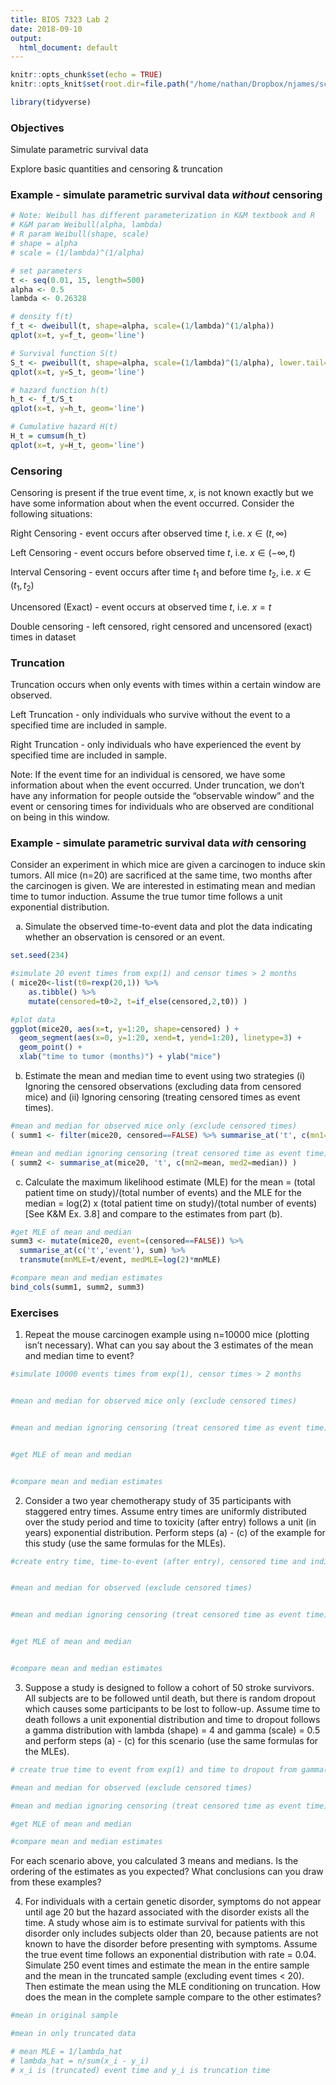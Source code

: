 ```yaml
---
title: BIOS 7323 Lab 2
date: 2018-09-10
output:
  html_document: default
---
```


```r
knitr::opts_chunk$set(echo = TRUE)
knitr::opts_knit$set(root.dir=file.path("/home/nathan/Dropbox/njames/school/PhD/courses/2018_19/ta_surv_anlys2/labs/lab2"))

library(tidyverse)
```

### Objectives

Simulate parametric survival data

Explore basic quantities and censoring & truncation

### Example - simulate parametric survival data *without* censoring

```r
# Note: Weibull has different parameterization in K&M textbook and R
# K&M param Weibull(alpha, lambda)
# R param Weibull(shape, scale)
# shape = alpha
# scale = (1/lambda)^(1/alpha)

# set parameters
t <- seq(0.01, 15, length=500)
alpha <- 0.5
lambda <- 0.26328

# density f(t)
f_t <- dweibull(t, shape=alpha, scale=(1/lambda)^(1/alpha))
qplot(x=t, y=f_t, geom='line')

# Survival function S(t)
S_t <- pweibull(t, shape=alpha, scale=(1/lambda)^(1/alpha), lower.tail=FALSE)
qplot(x=t, y=S_t, geom='line')

# hazard function h(t)
h_t <- f_t/S_t
qplot(x=t, y=h_t, geom='line')

# Cumulative hazard H(t)
H_t = cumsum(h_t)
qplot(x=t, y=H_t, geom='line')
```

### Censoring

Censoring is present if the true event time, $x$, is not known exactly but we have some information about when the event occurred. Consider the following situations:

Right Censoring - event occurs after observed time $t$, i.e. $x \in (t,\infty)$

Left Censoring - event occurs before observed time $t$, i.e. $x \in (-\infty,t)$

Interval Censoring - event occurs after time $t_1$ and before time $t_2$, i.e. $x \in (t_1,t_2)$

Uncensored (Exact) - event occurs at observed time $t$, i.e. $x = t$

Double censoring -  left censored, right censored and uncensored (exact) times in dataset 

### Truncation

Truncation occurs when only events with times within a certain window are observed.

Left Truncation - only individuals who survive without the event to a specified time are included in sample.

Right Truncation - only individuals who have experienced the event by specified time are included in sample.


Note:  If the event time for an individual is censored, we have some information about when the event occurred. Under truncation, we don't have any information for people outside the "observable window" and the event or censoring times for individuals who are observed are conditional on being in this window.

### Example - simulate parametric survival data *with* censoring
 
Consider an experiment in which mice are given a carcinogen to induce skin tumors.  All mice (n=20) are sacrificed at the same time, two months after the carcinogen is given. We are interested in estimating mean and median time to tumor induction. Assume the true tumor time follows a unit exponential distribution.
 
 a) Simulate the observed time-to-event data and plot the data indicating whether an observation is censored or an event.
```r
set.seed(234)

#simulate 20 event times from exp(1) and censor times > 2 months
( mice20<-list(t0=rexp(20,1)) %>% 
    as.tibble() %>% 
    mutate(censored=t0>2, t=if_else(censored,2,t0)) )

#plot data
ggplot(mice20, aes(x=t, y=1:20, shape=censored) ) +
  geom_segment(aes(x=0, y=1:20, xend=t, yend=1:20), linetype=3) +
  geom_point() +
  xlab("time to tumor (months)") + ylab("mice")
```

b) Estimate the mean and median time to event using two strategies (i) Ignoring the censored observations (excluding data from censored mice) and (ii) Ignoring censoring (treating censored times as event times).

```r
#mean and median for observed mice only (exclude censored times)
( summ1 <- filter(mice20, censored==FALSE) %>% summarise_at('t', c(mn1=mean, med1=median)) )

#mean and median ignoring censoring (treat censored time as event time)
( summ2 <- summarise_at(mice20, 't', c(mn2=mean, med2=median)) )
```

c)  Calculate the maximum likelihood estimate (MLE) for the mean = (total patient time on study)/(total number of events) and the MLE for the median = log(2) x (total patient time on study)/(total number of events) [See K&M Ex. 3.8] and compare to the estimates from part (b).

```r
#get MLE of mean and median
summ3 <- mutate(mice20, event=(censored==FALSE)) %>% 
  summarise_at(c('t','event'), sum) %>% 
  transmute(mnMLE=t/event, medMLE=log(2)*mnMLE)

#compare mean and median estimates
bind_cols(summ1, summ2, summ3)
```

### Exercises

1. Repeat the mouse carcinogen example using n=10000 mice (plotting isn't necessary). What can you say about the 3 estimates of the mean and median time to event?

```r
#simulate 10000 events times from exp(1), censor times > 2 months


#mean and median for observed mice only (exclude censored times)


#mean and median ignoring censoring (treat censored time as event time)


#get MLE of mean and median


#compare mean and median estimates

```

2. Consider a two year chemotherapy study of 35 participants with staggered entry times. Assume entry times are uniformly distributed over the study period and time to toxicity (after entry) follows a unit (in years) exponential distribution. Perform steps (a) - (c) of the example for this study (use the same formulas for the MLEs).

```r
#create entry time, time-to-event (after entry), censored time and indicator, and observed time for 35 participants


#mean and median for observed (exclude censored times)


#mean and median ignoring censoring (treat censored time as event time)


#get MLE of mean and median


#compare mean and median estimates

```

3. Suppose a study is designed to follow a cohort of 50 stroke survivors. All subjects are to be followed until death, but there is random dropout which causes some participants to be lost to follow-up. Assume time to death follows a unit exponential distribution and time to dropout follows a gamma distribution with lambda (shape) = 4 and gamma (scale) = 0.5 and perform steps (a) - (c) for this scenario (use the same formulas for the MLEs).

```r
# create true time to event from exp(1) and time to dropout from gamma(4,0.5)

#mean and median for observed (exclude censored times)

#mean and median ignoring censoring (treat censored time as event time)

#get MLE of mean and median

#compare mean and median estimates
```

For each scenario above, you calculated 3 means and medians. Is the ordering of the estimates as you expected? What conclusions can you draw from these examples?

4. For individuals with a certain genetic disorder, symptoms do not appear until age 20 but the hazard associated with the disorder exists all the time. A study whose aim is to estimate survival for patients with this disorder only includes subjects older than 20, because patients are not known to have the disorder before presenting with symptoms. Assume the true event time follows an exponential distribution with rate = 0.04. Simulate 250 event times and estimate the mean in the entire sample and the mean in the truncated sample (excluding event times < 20). Then estimate the mean using the MLE conditioning on truncation. How does the mean in the complete sample compare to the other estimates?

```r
#mean in original sample

#mean in only truncated data

# mean MLE = 1/lambda_hat 
# lambda_hat = n/sum(x_i - y_i)
# x_i is (truncated) event time and y_i is truncation time


```


